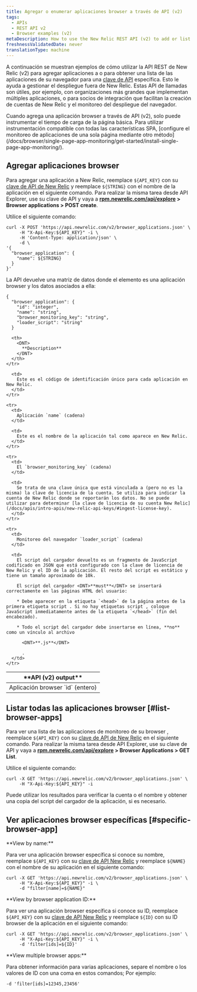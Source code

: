 ```yaml
---
title: Agregar o enumerar aplicaciones browser a través de API (v2)
tags:
  - APIs
  - REST API v2
  - Browser examples (v2)
metaDescription: How to use the New Relic REST API (v2) to add or list browser apps.
freshnessValidatedDate: never
translationType: machine
---
```


A continuación se muestran ejemplos de cómo utilizar la API REST de New Relic (v2) para agregar aplicaciones a [<InlinePopover type="browser"/>](/docs/browser/new-relic-browser/welcome-new-relic-browser/new-relic-browser)o para obtener una lista de las aplicaciones de su navegador para una [clave de API](/docs/apis/rest-api-v2/requirements/api-keys) específica. Esto le ayuda a gestionar el despliegue fuera de New Relic. Estas API de llamadas son útiles, por ejemplo, con organizaciones más grandes que implementan múltiples aplicaciones, o para socios de integración que facilitan la creación de cuentas de New Relic y el monitoreo del despliegue del navegador.

<Callout variant="important">
  Cuando agrega una aplicación browser a través de API (v2), solo puede instrumentar el tiempo de carga de la página básica. Para utilizar instrumentación compatible con todas las características SPA, [configure el monitoreo de aplicaciones de una sola página mediante otro método](/docs/browser/single-page-app-monitoring/get-started/install-single-page-app-monitoring/).
</Callout>

## Agregar aplicaciones browser

Para agregar una aplicación a New Relic, reemplace `${API_KEY}` con su [clave de API de New Relic](/docs/apis/rest-api-v2/requirements/api-keys#rest-api-key) y reemplace `${STRING}` con el nombre de la aplicación en el siguiente comando. Para realizar la misma tarea desde API Explorer, use su clave de API y vaya a <DNT>**[rpm.newrelic.com/api/explore](https://rpm.newrelic.com/api/explore) > Browser applications > POST create**</DNT>.

Utilice el siguiente comando:

```
curl -X POST 'https://api.newrelic.com/v2/browser_applications.json' \
     -H "X-Api-Key:${API_KEY}" -i \
     -H 'Content-Type: application/json' \
     -d \
'{
  "browser_application": {
    "name": ${STRING}
  }
}'
```

La API devuelve una matriz de datos donde el elemento es una aplicación browser y los datos asociados a ella:

```
{
  "browser_application": {
    "id": "integer",
    "name": "string",
    "browser_monitoring_key": "string",
    "loader_script": "string"
  }
```

<table>
  <thead>
    <tr>
      <th width={250}>
        <DNT>
          **API (v2) output**
        </DNT>
      </th>

      <th>
        <DNT>
          **Description**
        </DNT>
      </th>
    </tr>
  </thead>

  <tbody>
    <tr>
      <td>
        Aplicación browser `id` (entero)
      </td>

      <td>
        Este es el código de identificación único para cada aplicación en New Relic.
      </td>
    </tr>

    <tr>
      <td>
        Aplicación `name` (cadena)
      </td>

      <td>
        Este es el nombre de la aplicación tal como aparece en New Relic.
      </td>
    </tr>

    <tr>
      <td>
        El `browser_monitoring_key` (cadena)
      </td>

      <td>
        Se trata de una clave única que está vinculada a (pero no es la misma) la clave de licencia de la cuenta. Se utiliza para indicar la cuenta de New Relic donde se reportarán los datos. No se puede utilizar para determinar [la clave de licencia de su cuenta New Relic](/docs/apis/intro-apis/new-relic-api-keys/#ingest-license-key).
      </td>
    </tr>

    <tr>
      <td>
        Monitoreo del navegador `loader_script` (cadena)
      </td>

      <td>
        El script del cargador devuelto es un fragmento de JavaScript codificado en JSON que está configurado con la clave de licencia de New Relic y el ID de la aplicación. El resto del script es estático y tiene un tamaño aproximado de 10k.

        El script del cargador <DNT>**must**</DNT> se insertará correctamente en las páginas HTML del usuario:

        * Debe aparecer en la etiqueta `<head>` de la página antes de la primera etiqueta script . Si no hay etiquetas script , coloque JavaScript inmediatamente antes de la etiqueta `</head>` (fin del encabezado).

        * Todo el script del cargador debe insertarse en línea, **no** como un vínculo al archivo

          <DNT>**.js**</DNT>

          .
      </td>
    </tr>
  </tbody>
</table>

## Listar todas las aplicaciones browser [#list-browser-apps]

Para ver una lista de las aplicaciones de monitoreo de su browser , reemplace `${API_KEY}` con su [clave de API de New Relic](/docs/apis/rest-api-v2/requirements/api-keys#rest-api-key) en el siguiente comando. Para realizar la misma tarea desde API Explorer, use su clave de API y vaya a <DNT>**[rpm.newrelic.com/api/explore](https://rpm.newrelic.com/api/explore) > Browser Applications > GET List**</DNT>.

Utilice el siguiente comando:

```
curl -X GET 'https://api.newrelic.com/v2/browser_applications.json' \
     -H "X-Api-Key:${API_KEY}" -i
```

Puede utilizar los resultados para verificar la cuenta o el nombre y obtener una copia del script del cargador de la aplicación, si es necesario.

## Ver aplicaciones browser específicas [#specific-browser-app]

<DNT>
  **View by name:**
</DNT>

Para ver una aplicación browser específica si conoce su nombre, reemplace `${API_KEY}` con su [clave de API New Relic](/docs/apis/rest-api-v2/requirements/api-keys#rest-api-key) y reemplace `${NAME}` con el nombre de su aplicación en el siguiente comando:

```
curl -X GET 'https://api.newrelic.com/v2/browser_applications.json' \
     -H "X-Api-Key:${API_KEY}" -i \
     -d "filter[name]=${NAME}"
```

<DNT>
  **View by browser application ID:**
</DNT>

Para ver una aplicación browser específica si conoce su ID, reemplace `${API_KEY}` con su [clave de API New Relic](/docs/apis/rest-api-v2/requirements/api-keys#rest-api-key) y reemplace `${ID}` con su ID browser de la aplicación en el siguiente comando:

```
curl -X GET 'https://api.newrelic.com/v2/browser_applications.json' \
     -H "X-Api-Key:${API_KEY}" -i \
     -d 'filter[ids]=${ID}'
```

<DNT>
  **View multiple browser apps:**
</DNT>

Para obtener información para varias aplicaciones, separe el nombre o los valores de ID con una coma en estos comandos; Por ejemplo:

```
-d 'filter[ids]=12345,23456'
```